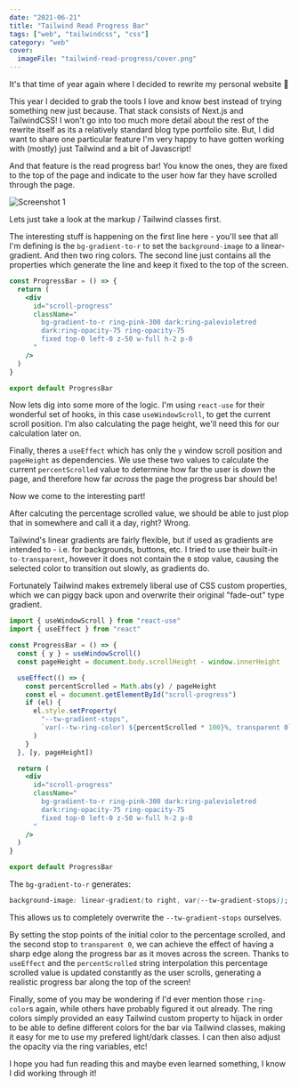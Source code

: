 ```yaml
---
date: "2021-06-21"
title: "Tailwind Read Progress Bar"
tags: ["web", "tailwindcss", "css"]
category: "web"
cover:
  imageFile: "tailwind-read-progress/cover.png"
---
```


It's that time of year again where I decided to rewrite my personal website 🎉

This year I decided to grab the tools I love and know best instead of trying something new just because. That stack consists of Next.js and TailwindCSS! I won't go into too much more detail about the rest of the rewrite itself as its a relatively standard blog type portfolio site. But, I did want to share one particular feature I'm very happy to have gotten working with (mostly) just Tailwind and a bit of Javascript!

And that feature is the read progress bar! You know the ones, they are fixed to the top of the page and indicate to the user how far they have scrolled through the page.

![Screenshot 1](/assets/blog/tailwind-read-progress/progress.png)

Lets just take a look at the markup / Tailwind classes first.

The interesting stuff is happening on the first line here - you'll see that all I'm defining is the `bg-gradient-to-r` to set the `background-image` to a linear-gradient. And then two ring colors. The second line just contains all the properties which generate the line and keep it fixed to the top of the screen.

```jsx
const ProgressBar = () => {
  return (
    <div
      id="scroll-progress"
      className="
        bg-gradient-to-r ring-pink-300 dark:ring-palevioletred
        dark:ring-opacity-75 ring-opacity-75
        fixed top-0 left-0 z-50 w-full h-2 p-0 
      "
    />
  )
}

export default ProgressBar
```

Now lets dig into some more of the logic. I'm using `react-use` for their wonderful set of hooks, in this case `useWindowScroll`, to get the current scroll position. I'm also calculating the page height, we'll need this for our calculation later on.

Finally, theres a `useEffect` which has only the `y` window scroll position and `pageHeight` as dependencies. We use these two values to calculate the current `percentScrolled` value to determine how far the user is _down_ the page, and therefore how far _across_ the page the progress bar should be!

Now we come to the interesting part!

After calcuting the percentage scrolled value, we should be able to just plop that in somewhere and call it a day, right? Wrong.

Tailwind's linear gradients are fairly flexible, but if used as gradients are intended to - i.e. for backgrounds, buttons, etc. I tried to use their built-in `to-transparent`, however it does not contain the `0` stop value, causing the selected color to transition out slowly, as gradients do.

Fortunately Tailwind makes extremely liberal use of CSS custom properties, which we can piggy back upon and overwrite their original "fade-out" type gradient.

```jsx
import { useWindowScroll } from "react-use"
import { useEffect } from "react"

const ProgressBar = () => {
  const { y } = useWindowScroll()
  const pageHeight = document.body.scrollHeight - window.innerHeight

  useEffect(() => {
    const percentScrolled = Math.abs(y) / pageHeight
    const el = document.getElementById("scroll-progress")
    if (el) {
      el.style.setProperty(
        "--tw-gradient-stops",
        `var(--tw-ring-color) ${percentScrolled * 100}%, transparent 0`
      )
    }
  }, [y, pageHeight])

  return (
    <div
      id="scroll-progress"
      className="
        bg-gradient-to-r ring-pink-300 dark:ring-palevioletred
        dark:ring-opacity-75 ring-opacity-75
        fixed top-0 left-0 z-50 w-full h-2 p-0 
      "
    />
  )
}

export default ProgressBar
```

The `bg-gradient-to-r` generates:

```css
background-image: linear-gradient(to right, var(--tw-gradient-stops));
```

This allows us to completely overwrite the `--tw-gradient-stops` ourselves.

By setting the stop points of the initial color to the percentage scrolled, and the second stop to `transparent 0`, we can achieve the effect of having a sharp edge along the progress bar as it moves across the screen. Thanks to `useEffect` and the `percentScrolled` string interpolation this percentage scrolled value is updated constantly as the user scrolls, generating a realistic progress bar along the top of the screen!

Finally, some of you may be wondering if I'd ever mention those `ring-color`s again, while others have probably figured it out already. The ring colors simply provided an easy Tailwind custom property to hijack in order to be able to define different colors for the bar via Tailwind classes, making it easy for me to use my prefered light/dark classes. I can then also adjust the opacity via the ring variables, etc!

I hope you had fun reading this and maybe even learned something, I know I did working through it!
